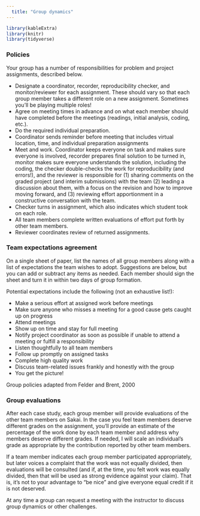 ```yaml
---
  title: "Group dynamics"
---
```

  
```r
library(kableExtra)
library(knitr)
library(tidyverse)
```

### Policies

Your group has a number of responsibilities for problem and project assignments, described below.

- Designate a coordinator, recorder, reproducibility checker, and monitor/reviewer for each assignment. These should vary so that each group member takes a different role on a new assignment. Sometimes you'll be playing multiple roles!
- Agree on meeting times in advance and on what each member should have completed before the meetings (readings, initial analysis, coding, etc.).
- Do the required individual preparation.
- Coordinator sends reminder before meeting that includes virtual location, time, and individual preparation assignments
- Meet and work. Coordinator keeps everyone on task and makes sure everyone is involved, recorder prepares final solution to be turned in, monitor makes sure everyone understands the solution, including the coding, the checker double-checks the work for reproducibility (and errors!), and the reviewer is responsible for (1) sharing comments on the graded project (and interim submissions) with the team (2) leading a discussion about them, with a focus on the revision and how to improve moving forward, and (3) reviewing effort apportionment in a constructive conversation with the team.
- Checker turns in assignment, which also indicates which student took on each role.
- All team members complete written evaluations of effort put forth by other team members.
- Reviewer coordinates review of returned assignments.

### Team expectations agreement

On a single sheet of paper, list the names of all group members along with a list of expectations the team wishes to adopt.  Suggestions are below, but you can add or subtract any items as needed. Each member should sign the sheet and turn it in within two days of group formation.

Potential expectations include the following (not an exhaustive list!):

- Make a serious effort at assigned work before meetings
- Make sure anyone who misses a meeting for a good cause gets caught up on progress
- Attend meetings
- Show up on time and stay for full meeting
- Notify project coordinator as soon as possible if unable to attend a meeting or fulfill a responsibility
- Listen thoughtfully to all team members
- Follow up promptly on assigned tasks
- Complete high quality work
- Discuss team-related issues frankly and honestly with the group
- You get the picture!



<tiny> Group policies adapted from Felder and Brent, 2000 </tiny>

### Group evaluations

After each case study, each group member will provide evaluations of the other team members on Sakai. In the case you feel team members deserve different grades on the assignment, you'll provide an estimate of the percentage of the work done by each team member and address why members deserve different grades. If needed, I will scale an individual's grade as appropriate by the contribution reported by other team members.

If a team member indicates each group member participated appropriately, but later voices a complaint that the work was not equally divided, then evaluations will be consulted (and if, at the time, you felt work was equally divided, then that will be used as strong evidence against your claim).  That is, it's not to your advantage to "be nice" and give everyone equal credit if it is not deserved.

At any time a group can request a meeting with the instructor to discuss group dynamics or other challenges.